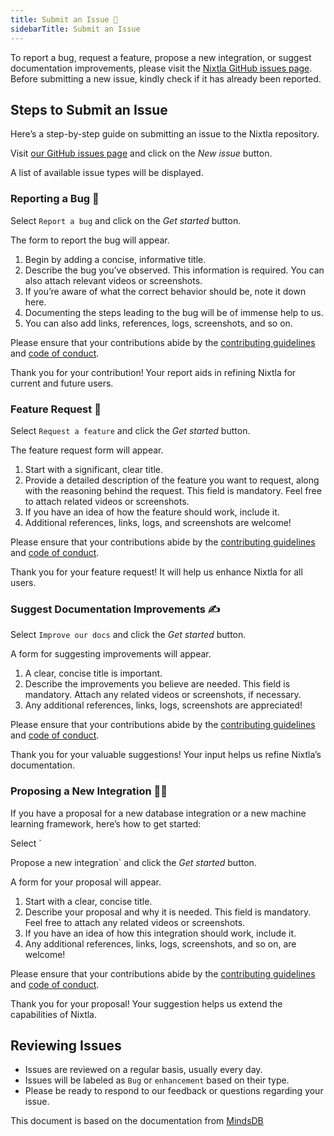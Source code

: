 ```yaml
---
title: Submit an Issue 📢
sidebarTitle: Submit an Issue
---
```



To report a bug, request a feature, propose a new integration, or
suggest documentation improvements, please visit the [Nixtla GitHub
issues page](https://github.com/nixtla/nixtla/issues). Before submitting
a new issue, kindly check if it has already been reported.

## Steps to Submit an Issue

Here’s a step-by-step guide on submitting an issue to the Nixtla
repository.

Visit [our GitHub issues page](https://github.com/nixtla/nixtla/issues)
and click on the *New issue* button.

A list of available issue types will be displayed.

### Reporting a Bug 🐞

Select `Report a bug` and click on the *Get started* button.

The form to report the bug will appear.

1.  Begin by adding a concise, informative title.
2.  Describe the bug you’ve observed. This information is required. You
    can also attach relevant videos or screenshots.
3.  If you’re aware of what the correct behavior should be, note it down
    here.
4.  Documenting the steps leading to the bug will be of immense help to
    us.
5.  You can also add links, references, logs, screenshots, and so on.

<Info>

Please ensure that your contributions abide by the [contributing
guidelines](https://github.com/nixtla/nixtla/blob/staging/CONTRIBUTING.md)
and [code of
conduct](https://github.com/nixtla/nixtla/blob/staging/CODE_OF_CONDUCT.md).

</Info>

Thank you for your contribution! Your report aids in refining Nixtla for
current and future users.

### Feature Request 🚀

Select `Request a feature` and click the *Get started* button.

The feature request form will appear.

1.  Start with a significant, clear title.
2.  Provide a detailed description of the feature you want to request,
    along with the reasoning behind the request. This field is
    mandatory. Feel free to attach related videos or screenshots.
3.  If you have an idea of how the feature should work, include it.
4.  Additional references, links, logs, and screenshots are welcome!

<Info>

Please ensure that your contributions abide by the [contributing
guidelines](https://github.com/nixtla/nixtla/blob/staging/CONTRIBUTING.md)
and [code of
conduct](https://github.com/nixtla/nixtla/blob/staging/CODE_OF_CONDUCT.md).

</Info>

Thank you for your feature request! It will help us enhance Nixtla for
all users.

### Suggest Documentation Improvements ✍️

Select `Improve our docs` and click the *Get started* button.

A form for suggesting improvements will appear.

1.  A clear, concise title is important.
2.  Describe the improvements you believe are needed. This field is
    mandatory. Attach any related videos or screenshots, if necessary.
3.  Any additional references, links, logs, screenshots are appreciated!

<Info>

Please ensure that your contributions abide by the [contributing
guidelines](https://github.com/nixtla/nixtla/blob/staging/CONTRIBUTING.md)
and [code of
conduct](https://github.com/nixtla/nixtla/blob/staging/CODE_OF_CONDUCT.md).

</Info>

Thank you for your valuable suggestions! Your input helps us refine
Nixtla’s documentation.

### Proposing a New Integration 🧑‍🔧

If you have a proposal for a new database integration or a new machine
learning framework, here’s how to get started:

Select \`

Propose a new integration\` and click the *Get started* button.

A form for your proposal will appear.

1.  Start with a clear, concise title.
2.  Describe your proposal and why it is needed. This field is
    mandatory. Feel free to attach any related videos or screenshots.
3.  If you have an idea of how this integration should work, include it.
4.  Any additional references, links, logs, screenshots, and so on, are
    welcome!

<Info>

Please ensure that your contributions abide by the [contributing
guidelines](https://github.com/nixtla/nixtla/blob/staging/CONTRIBUTING.md)
and [code of
conduct](https://github.com/nixtla/nixtla/blob/staging/CODE_OF_CONDUCT.md).

</Info>

Thank you for your proposal! Your suggestion helps us extend the
capabilities of Nixtla.

## Reviewing Issues

-   Issues are reviewed on a regular basis, usually every day.
-   Issues will be labeled as `Bug` or `enhancement` based on their
    type.
-   Please be ready to respond to our feedback or questions regarding
    your issue.

This document is based on the documentation from
[MindsDB](https://github.com/mindsdb/mindsdb)

